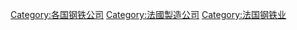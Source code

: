[[Category:各国钢铁公司|Category:各国钢铁公司]]
[[Category:法國製造公司|Category:法國製造公司]]
[[Category:法国钢铁业|Category:法国钢铁业]]